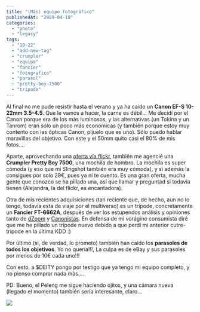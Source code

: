 ```yaml
---
title: "(Más) equipo fotográfico"
publishedAt: "2009-04-18"
categories: 
  - "photo"
  - "legacy"
tags: 
  - "10-22"
  - "add-new-tag"
  - "crumpler"
  - "equipo"
  - "fancier"
  - "fotografico"
  - "parasol"
  - "pretty-boy-7500"
  - "tripode"
---
```


Al final no me pude resistir hasta el verano y ya ha caído un **Canon EF-S 10-22mm 3.5-4.5**. Que le vamos a hacer, la carne es débil... Me decidí por el Canon porque era de los más luminosos, y las alternativas (un Tokina y un Tanrom) eran sólo un poco más económicas (y también porque estoy muy contento con las ópticas Canon, pijuelo que es uno). Sólo puedo hablar maravillas del objetivo. Con este y el 50mm quito casi el 80% de mis fotos....

Aparte, aprovechando una [oferta vía flickr](http://www.flickr.com/photos/aleperesopazo/3387870968/), también me agencié una **Crumpler Pretty Boy 7500**, una mochila de hombro. La mochila es super cómoda (y eso que mi Slingshot también era muy cómoda), y si además la consigues por solo 29€, pues ya ni te cuento. Es una gran oferta, mucha gente que conozco se ha pillado una, así que llamar y preguntad si todavía tienen (Alejandra, la del flickr, es encantadora).

Otra de mis recientes adquisiciones (tan reciente que, de hecho, aun no lo tengo, todavía esta de viaje por el multiverso) es un trípode, concretamente un **Fancier FT-6662A**, después de ver los estupendos análisis y opiniones tanto de [dZoom](http://www.dzoom.org.es/noticia-2181.html) y [Canonistas](http://www.canonistas.com/foros/estudio-electronicos-y-otros/136072-tripode-fancier-ft-6662a.html). En defensa de mi vorágine consumista diré que me he pillado un trípode nuevo debido a que perdí mi anterior cutre-trípode en la última KDD :)

Por último (si, de verdad, lo prometo) también han caído los **parasoles de todos los objetivos**. Yo no quería!!!, La culpa es de eBay y sus parasoles por menos de 10€ cada uno!!!

Con esto, a $DEITY pongo por testigo que ya tengo mi equipo completo, y no pienso comprar nada más....

PD: Bueno, el Peleng me sigue haciendo ojitos, y una cámara nueva (llegado el momento) también sería interesante, claro...

  
  

[![](http://widget.geavity.com/signature/ryck/ccf61e251b449ab71823c3da7224059b.png)](http://www.geavity.com/people/ryck/)
